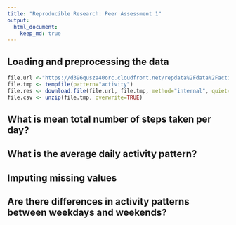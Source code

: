 ```yaml
---
title: "Reproducible Research: Peer Assessment 1"
output: 
  html_document:
    keep_md: true
---
```



## Loading and preprocessing the data
```r
file.url <-"https://d396qusza40orc.cloudfront.net/repdata%2Fdata%2Factivity.zip"
file.tmp <- tempfile(pattern="activity")
file.res <- download.file(file.url, file.tmp, method="internal", quiet=TRUE)
file.csv <- unzip(file.tmp, overwrite=TRUE)
```

## What is mean total number of steps taken per day?



## What is the average daily activity pattern?



## Imputing missing values



## Are there differences in activity patterns between weekdays and weekends?
